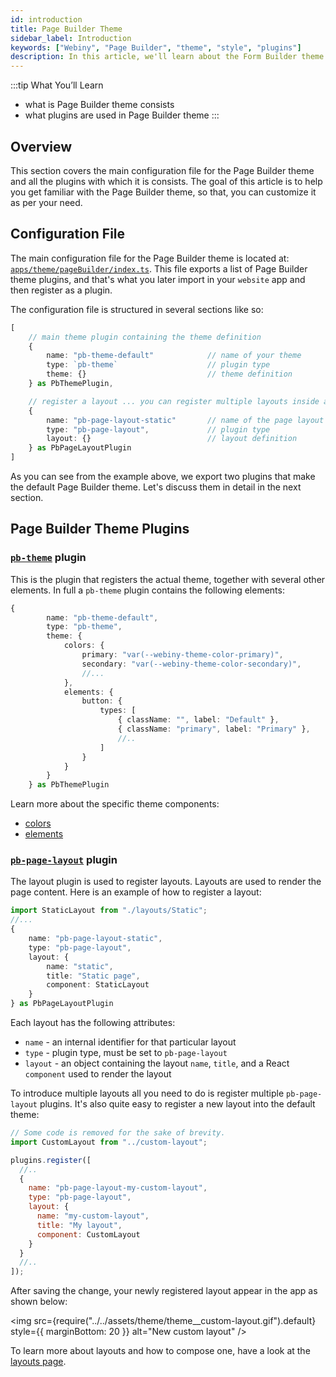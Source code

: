 ```yaml
---
id: introduction
title: Page Builder Theme
sidebar_label: Introduction
keywords: ["Webiny", "Page Builder", "theme", "style", "plugins"]
description: In this article, we'll learn about the Form Builder theme
---
```


<!-- Always include this section on top of the page. -->

:::tip What You’ll Learn

- what is Page Builder theme consists
- what plugins are used in Page Builder theme
:::

## Overview

This section covers the main configuration file for the Page Builder theme and all the plugins with which it is consists.
The goal of this article is to help you get familiar with the Page Builder theme, so that, you can customize it as per your need.

## Configuration File

The main configuration file for the Page Builder theme is located at: [`apps/theme/pageBuilder/index.ts`](https://github.com/webiny/webiny-js/blob/next/apps/theme/pageBuilder/index.ts).
This file exports a list of Page Builder theme plugins, and that's what you later import in your `website` app and then register as a plugin.

The configuration file is structured in several sections like so:

```ts
[
    // main theme plugin containing the theme definition
    {
        name: "pb-theme-default"            // name of your theme
        type: `pb-theme`                    // plugin type
        theme: {}                           // theme definition
    } as PbThemePlugin,

    // register a layout ... you can register multiple layouts inside a single theme
    {
        name: "pb-page-layout-static"       // name of the page layout
        type: "pb-page-layout",             // plugin type
        layout: {}                          // layout definition
    } as PbPageLayoutPlugin
]
```

As you can see from the example above, we export two plugins that make the default Page Builder theme.
Let's discuss them in detail in the next section.

## Page Builder Theme Plugins

### [`pb-theme`](/docs/references/page-builder/plugins#pb-theme) plugin

This is the plugin that registers the actual theme, together with several other elements.
In full a `pb-theme` plugin contains the following elements:

```ts
{
        name: "pb-theme-default",
        type: "pb-theme",
        theme: {
            colors: {
                primary: "var(--webiny-theme-color-primary)",
                secondary: "var(--webiny-theme-color-secondary)",
                //...
            },
            elements: {
                button: {
                    types: [
                        { className: "", label: "Default" },
                        { className: "primary", label: "Primary" },
                        //..
                    ]
                }
            }
        }
    } as PbThemePlugin
```

Learn more about the specific theme components:

- [colors](/docs/key-topics/theme/page-builder/colors)
- [elements](/docs/key-topics/theme/page-builder/elements)

### [`pb-page-layout`](/docs/references/page-builder/plugins#pb-page-layout) plugin

The layout plugin is used to register layouts. Layouts are used to render the page content.
Here is an example of how to register a layout:

```ts
import StaticLayout from "./layouts/Static";
//...
{
    name: "pb-page-layout-static",
    type: "pb-page-layout",
    layout: {
        name: "static",
        title: "Static page",
        component: StaticLayout
    }
} as PbPageLayoutPlugin
```

Each layout has the following attributes:

- `name` - an internal identifier for that particular layout
- `type` - plugin type, must be set to `pb-page-layout`
- `layout` - an object containing the layout `name`, `title`, and a React `component` used to render the layout

To introduce multiple layouts all you need to do is register multiple `pb-page-layout` plugins.
It's also quite easy to register a new layout into the default theme:

```js title="apps/admin/code/src/plugins/index.ts"
// Some code is removed for the sake of brevity.
import CustomLayout from "../custom-layout";

plugins.register([
  //..
  {
    name: "pb-page-layout-my-custom-layout",
    type: "pb-page-layout",
    layout: {
      name: "my-custom-layout",
      title: "My layout",
      component: CustomLayout
    }
  }
  //..
]);
```

After saving the change, your newly registered layout appear in the app as shown below:

<!-- vale off -->

<img
  src={require("../../assets/theme/theme__custom-layout.gif").default}
  style={{ marginBottom: 20 }}
  alt="New custom layout"
/>

<!-- vale on -->

To learn more about layouts and how to compose one, have a look at the [layouts page](/docs/key-topics/theme/page-builder/layouts).
